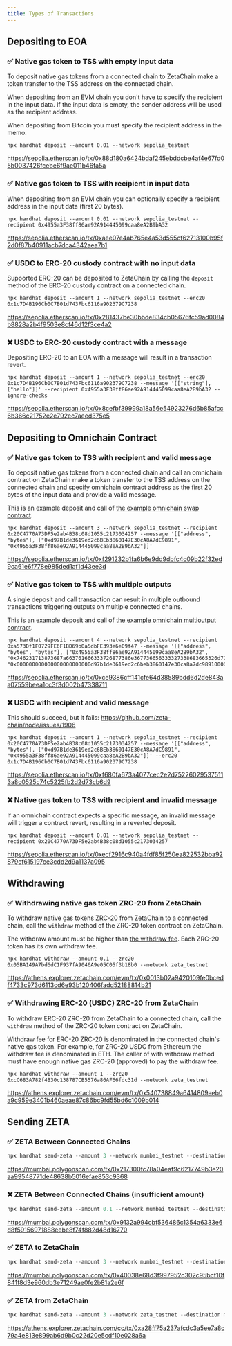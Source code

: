 ```yaml
---
title: Types of Transactions
---
```



## Depositing to EOA

### ✅ Native gas token to TSS with empty input data

To deposit native gas tokens from a connected chain to ZetaChain make a token
transfer to the TSS address on the connected chain.

When depositing from an EVM chain you don't have to specify the recipient in the
input data. If the input data is empty, the sender address will be used as the
recipient address.

When depositing from Bitcoin you must specify the recipient address in the memo.

```
npx hardhat deposit --amount 0.01 --network sepolia_testnet
```

https://sepolia.etherscan.io/tx/0x88d180a6424bdaf245ebddcbe4af4e67fd05b0037426fcebe6f9ae011b46fa5a

### ✅ Native gas token to TSS with recipient in input data

When depositing from an EVM chain you can optionally specify a recipient address
in the input data (first 20 bytes).

```
npx hardhat deposit --amount 0.01 --network sepolia_testnet --recipient 0x4955a3F38ff86ae92A914445099caa8eA2B9bA32
```

https://sepolia.etherscan.io/tx/0xaee07e4ab765e4a53d555cf62713100b95f2d0f87b40911acb7dca4342aea7b1

### ✅ USDC to ERC-20 custody contract with no input data

Supported ERC-20 can be deposited to ZetaChain by calling the `deposit` method
of the ERC-20 custody contract on a connected chain.

```
npx hardhat deposit --amount 1 --network sepolia_testnet --erc20 0x1c7D4B196Cb0C7B01d743Fbc6116a902379C7238
```

https://sepolia.etherscan.io/tx/0x281437be30bbde834cb05676fc59ad0084b8828a2b4f9503e8cf46d12f3ce4a2

### ❌ USDC to ERC-20 custody contract with a message

Depositing ERC-20 to an EOA with a message will result in a transaction revert.

```
npx hardhat deposit --amount 1 --network sepolia_testnet --erc20 0x1c7D4B196Cb0C7B01d743Fbc6116a902379C7238 --message '[["string"], ["hello"]]' --recipient 0x4955a3F38ff86ae92A914445099caa8eA2B9bA32 --ignore-checks
```

https://sepolia.etherscan.io/tx/0x8cefbf39999a18a56e54923276d6b85afcc6b366c21752e2e792ec7aeed375e5

## Depositing to Omnichain Contract

### ✅ Native gas token to TSS with recipient and valid message

To deposit native gas tokens from a connected chain and call an omnichain
contract on ZetaChain make a token transfer to the TSS address on the connected
chain and specify omnichain contract address as the first 20 bytes of the input
data and provide a valid message.

This is an example deposit and call of [the example omnichain swap
contract](/developers/tutorials/swap/).

```
npx hardhat deposit --amount 3 --network sepolia_testnet --recipient 0x20C4770A73DF5e2ab4B38c08d1055c2173034257 --message '[["address", "bytes"], ["0xd97B1de3619ed2c6BEb3860147E30cA8A7dC9891", "0x4955a3F38ff86ae92A914445099caa8eA2B9bA32"]]'
```

https://sepolia.etherscan.io/tx/0xf291232b1fa6b6e9dd9dbfc4c09b22f32ed9ca61e6f778e985ded1af1d43ee3d

### ✅ Native gas token to TSS with multiple outputs

A single deposit and call transaction can result in multiple outbound
transactions triggering outputs on multiple connected chains.

This is an example deposit and call of [the example omnichain multioutput
contract](/developers/tutorials/multioutput/).

```
npx hardhat deposit --amount 4 --network sepolia_testnet --recipient 0xa573Df1F0729FE6F1BD69b0a5dbFE393e6e09f47 --message '[["address", "bytes", "bytes"], ["0x4955a3F38ff86ae92A914445099caa8eA2B9bA32", "0x746231713873687a663761666333726877386e367736656333327338683665326d727730373764306767", "0x000000000000000000000000d97b1de3619ed2c6beb3860147e30ca8a7dc989100000000000000000000000065a45c57636f9bcced4fe193a602008578bca90b"]]'
```

https://sepolia.etherscan.io/tx/0xce9386cff141cfe64d38589bdd6d2de843aa07559beea1cc3f3d002b47338711

### ❌ USDC with recipient and valid message

<Alert variant="danger">This should succeed, but it fails: https://github.com/zeta-chain/node/issues/1906</Alert>

```
npx hardhat deposit --amount 1 --network sepolia_testnet --recipient 0x20C4770A73DF5e2ab4B38c08d1055c2173034257 --message '[["address", "bytes"], ["0xd97B1de3619ed2c6BEb3860147E30cA8A7dC9891", "0x4955a3F38ff86ae92A914445099caa8eA2B9bA32"]]' --erc20 0x1c7D4B196Cb0C7B01d743Fbc6116a902379C7238
```

https://sepolia.etherscan.io/tx/0xf680fa673a4077cec2e2d752260295375113a8c0525c74c5225fb2d2d73cb6d9

### ❌ Native gas token to TSS with recipient and invalid message

If an omnichain contract expects a specific message, an invalid message will
trigger a contract revert, resulting in a reverted deposit.

```
npx hardhat deposit --amount 0.01 --network sepolia_testnet --recipient 0x20C4770A73DF5e2ab4B38c08d1055c2173034257
```

https://sepolia.etherscan.io/tx/0xecf2916c940a4fdf85f250ea822532bba92879cf615197ce3cdd2d9a1137a095

## Withdrawing

### ✅ Withdrawing native gas token ZRC-20 from ZetaChain

To withdraw native gas tokens ZRC-20 from ZetaChain to a connected chain, call
the `withdraw` method of the ZRC-20 token contract on ZetaChain.

The withdraw amount must be higher than [the withdraw
fee](/developers/evm/gas/#withdraw). Each ZRC-20 token has its own withdraw fee.

```
npx hardhat withdraw --amount 0.1 --zrc20 0x05BA149A7bd6dC1F937fA9046A9e05C05f3b18b0 --network zeta_testnet
```

https://athens.explorer.zetachain.com/evm/tx/0x0013b02a9420109fe0bcedf4733c973d6113cd6e93b120406fadd52188814b21

### ✅ Withdrawing ERC-20 (USDC) ZRC-20 from ZetaChain

To withdraw ERC-20 ZRC-20 from ZetaChain to a connected chain, call the
`withdraw` method of the ZRC-20 token contract on ZetaChain.

Withdraw fee for ERC-20 ZRC-20 is denominated in the connected chain's native
gas token. For example, for ZRC-20 USDC from Ethereum the withdraw fee is
denominated in ETH. The caller of with withdraw method must have enough native
gas ZRC-20 (approved) to pay the withdraw fee.

```
npx hardhat withdraw --amount 1 --zrc20 0xcC683A782f4B30c138787CB5576a86AF66fdc31d --network zeta_testnet
```

https://athens.explorer.zetachain.com/evm/tx/0x540738849a6414809aeb0a9c959e3401b460aeae87c86bc9fd55bd6c1009b014

## Sending ZETA

### ✅ ZETA Between Connected Chains

```jsx
npx hardhat send-zeta --amount 3 --network mumbai_testnet --destination bsc_testnet
```

https://mumbai.polygonscan.com/tx/0x217300fc78a04eaf9c6217749b3e20aa99548771de48638b5016efae853c9368

### ❌ ZETA Between Connected Chains (insufficient amount)

```jsx
npx hardhat send-zeta --amount 0.1 --network mumbai_testnet --destination bsc_testnet --ignore-checks
```

https://mumbai.polygonscan.com/tx/0x9132a994cbf536486c1354a6333e6d8f59156971888eebe8f74f882d48d16770

### ✅ ZETA to ZetaChain

```jsx
npx hardhat send-zeta --amount 3 --network mumbai_testnet --destination zeta_testnet
```

https://mumbai.polygonscan.com/tx/0x40038e68d3f997952c302c95bcf10f841f8d3e960db3e71249ae0fe2b81a2e6f

### ✅ ZETA from ZetaChain

```jsx
npx hardhat send-zeta --amount 3 --network zeta_testnet --destination mumbai_testnet
```

https://athens.explorer.zetachain.com/cc/tx/0xa28ff75a237afcdc3a5ee7a8c79a4e813e899ab6d9b0c22d20e5cdf10e028a6a
